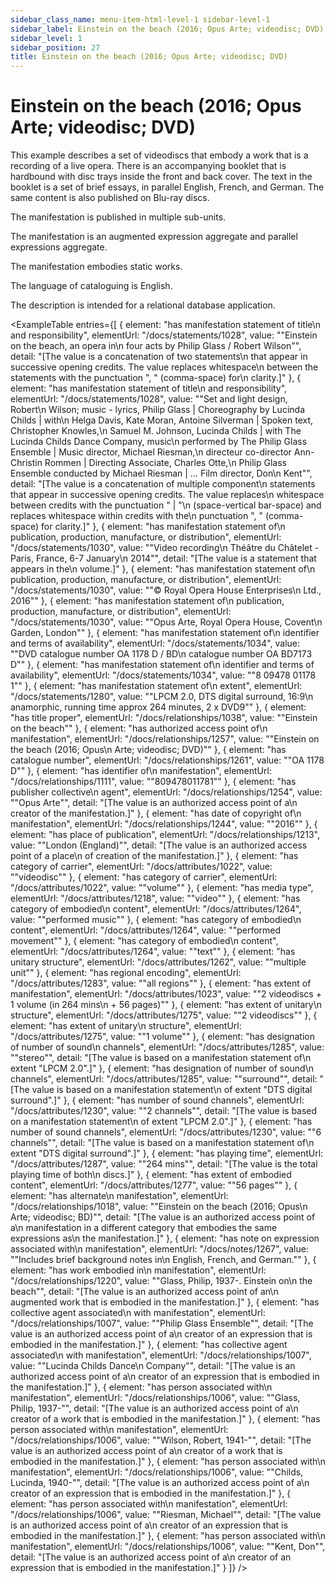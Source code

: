 ```yaml
---
sidebar_class_name: menu-item-html-level-1 sidebar-level-1
sidebar_label: Einstein on the beach (2016; Opus Arte; videodisc; DVD)
sidebar_level: 1
sidebar_position: 27
title: Einstein on the beach (2016; Opus Arte; videodisc; DVD)
---
```


# Einstein on the beach (2016; Opus Arte; videodisc; DVD)

This example describes a set of videodiscs that embody a work that is a recording of
              a live opera. There is an accompanying booklet that is hardbound with disc trays
              inside the front and back cover. The text in the booklet is a set of brief essays, in
              parallel English, French, and German. The same content is also published on Blu-ray
              discs.

The manifestation is published in multiple sub-units.

The manifestation is an augmented expression aggregate and parallel expressions
              aggregate.

The manifestation embodies static works.

The language of cataloguing is English.

The description is intended for a relational database application.

<ExampleTable
  entries={[
    {
      element: "has manifestation statement of title\n                      and responsibility",
      elementUrl: "/docs/statements/1028",
      value: "\"Einstein on the beach, an opera in\n                    four acts by Philip Glass / Robert Wilson\"",
      detail: "[The value is a concatenation of two statements\n                      that appear in successive opening credits. The value replaces whitespace\n                      between the statements with the punctuation \", \" (comma-space) for\n                      clarity.]"
    },
    {
      element: "has manifestation statement of title\n                      and responsibility",
      elementUrl: "/docs/statements/1028",
      value: "\"Set and light design, Robert\n                    Wilson; music - lyrics, Philip Glass | Choreography by Lucinda Childs | with\n                    Helga Davis, Kate Moran, Antoine Silverman | Spoken text, Christopher Knowles,\n                    Samuel M. Johnson, Lucinda Childs | with The Lucinda Childs Dance Company, music\n                    performed by The Philip Glass Ensemble | Music director, Michael Riesman,\n                    directeur co-director Ann-Christin Rommen | Directing Associate, Charles Otte,\n                    Philip Glass Ensemble conducted by Michael Riesman | … Film director, Don\n                    Kent\"",
      detail: "[The value is a concatenation of multiple component\n                      statements that appear in successive opening credits. The value replaces\n                      whitespace between credits with the punctuation \" | \"\n                      (space-vertical bar-space) and replaces whitespace within credits with the\n                      punctuation \", \" (comma-space) for clarity.]"
    },
    {
      element: "has manifestation statement of\n                      publication, production, manufacture, or distribution",
      elementUrl: "/docs/statements/1030",
      value: "\"Video recording\n                    Théâtre du Châtelet - Paris, France, 6-7 January\n                    2014\"",
      detail: "[The value is a statement that appears in the\n                      volume.]"
    },
    {
      element: "has manifestation statement of\n                    publication, production, manufacture, or distribution",
      elementUrl: "/docs/statements/1030",
      value: "\"© Royal Opera House Enterprises\n                  Ltd., 2016\""
    },
    {
      element: "has manifestation statement of\n                    publication, production, manufacture, or distribution",
      elementUrl: "/docs/statements/1030",
      value: "\"Opus Arte, Royal Opera House, Covent\n                  Garden, London\""
    },
    {
      element: "has manifestation statement of\n                    identifier and terms of availability",
      elementUrl: "/docs/statements/1034",
      value: "\"DVD catalogue number OA 1178 D / BD\n                  catalogue number OA BD7173 D\""
    },
    {
      element: "has manifestation statement of\n                    identifier and terms of availability",
      elementUrl: "/docs/statements/1034",
      value: "\"8 09478 01178 1\""
    },
    {
      element: "has manifestation statement of\n                    extent",
      elementUrl: "/docs/statements/1280",
      value: "\"LPCM 2.0, DTS digital surround, 16:9\n                  anamorphic, running time approx 264 minutes, 2 x DVD9\""
    },
    {
      element: "has title proper",
      elementUrl: "/docs/relationships/1038",
      value: "\"Einstein on the beach\""
    },
    {
      element: "has authorized access point of\n                    manifestation",
      elementUrl: "/docs/relationships/1257",
      value: "\"Einstein on the beach (2016; Opus\n                  Arte; videodisc; DVD)\""
    },
    {
      element: "has catalogue number",
      elementUrl: "/docs/relationships/1261",
      value: "\"OA 1178 D\""
    },
    {
      element: "has identifier of\n                  manifestation",
      elementUrl: "/docs/relationships/1111",
      value: "\"809478011781\""
    },
    {
      element: "has publisher collective\n                    agent",
      elementUrl: "/docs/relationships/1254",
      value: "\"Opus Arte\"",
      detail: "[The value is an authorized access point of a\n                      creator of the manifestation.]"
    },
    {
      element: "has date of copyright of\n                    manifestation",
      elementUrl: "/docs/relationships/1244",
      value: "\"2016\""
    },
    {
      element: "has place of publication",
      elementUrl: "/docs/relationships/1213",
      value: "\"London (England)\"",
      detail: "[The value is an authorized access point of a place\n                      of creation of the manifestation.]"
    },
    {
      element: "has category of carrier",
      elementUrl: "/docs/attributes/1022",
      value: "\"videodisc\""
    },
    {
      element: "has category of carrier",
      elementUrl: "/docs/attributes/1022",
      value: "\"volume\""
    },
    {
      element: "has media type",
      elementUrl: "/docs/attributes/1218",
      value: "\"video\""
    },
    {
      element: "has category of embodied\n                  content",
      elementUrl: "/docs/attributes/1264",
      value: "\"performed music\""
    },
    {
      element: "has category of embodied\n                  content",
      elementUrl: "/docs/attributes/1264",
      value: "\"performed movement\""
    },
    {
      element: "has category of embodied\n                  content",
      elementUrl: "/docs/attributes/1264",
      value: "\"text\""
    },
    {
      element: "has unitary structure",
      elementUrl: "/docs/attributes/1262",
      value: "\"multiple unit\""
    },
    {
      element: "has regional encoding",
      elementUrl: "/docs/attributes/1283",
      value: "\"all regions\""
    },
    {
      element: "has extent of manifestation",
      elementUrl: "/docs/attributes/1023",
      value: "\"2 videodiscs + 1 volume (in 264 mins\n                  + 56 pages)\""
    },
    {
      element: "has extent of unitary\n                  structure",
      elementUrl: "/docs/attributes/1275",
      value: "\"2 videodiscs\""
    },
    {
      element: "has extent of unitary\n                  structure",
      elementUrl: "/docs/attributes/1275",
      value: "\"1 volume\""
    },
    {
      element: "has designation of number of sound\n                      channels",
      elementUrl: "/docs/attributes/1285",
      value: "\"stereo\"",
      detail: "[The value is based on a manifestation statement of\n                      extent \"LPCM 2.0\".]"
    },
    {
      element: "has designation of number of sound\n                      channels",
      elementUrl: "/docs/attributes/1285",
      value: "\"surround\"",
      detail: "[The value is based on a manifestation statement\n                        of extent \"DTS digital surround\".]"
    },
    {
      element: "has number of sound channels",
      elementUrl: "/docs/attributes/1230",
      value: "\"2 channels\"",
      detail: "[The value is based on a manifestation statement\n                        of extent \"LPCM 2.0\".]"
    },
    {
      element: "has number of sound channels",
      elementUrl: "/docs/attributes/1230",
      value: "\"6 channels\"",
      detail: "[The value is based on a manifestation statement of\n                      extent \"DTS digital surround\".]"
    },
    {
      element: "has playing time",
      elementUrl: "/docs/attributes/1287",
      value: "\"264 mins\"",
      detail: "[The value is the total playing time of both\n                      discs.]"
    },
    {
      element: "has extent of embodied content",
      elementUrl: "/docs/attributes/1277",
      value: "\"56 pages\""
    },
    {
      element: "has alternate\n                    manifestation",
      elementUrl: "/docs/relationships/1018",
      value: "\"Einstein on the beach (2016; Opus\n                    Arte; videodisc; BD)\"",
      detail: "[The value is an authorized access point of a\n                      manifestation in a different category that embodies the same expressions as\n                      the manifestation.]"
    },
    {
      element: "has note on expression associated with\n                    manifestation",
      elementUrl: "/docs/notes/1267",
      value: "\"Includes brief background notes in\n                  English, French, and German.\""
    },
    {
      element: "has work embodied in\n                      manifestation",
      elementUrl: "/docs/relationships/1220",
      value: "\"Glass, Philip, 1937-. Einstein on\n                    the beach\"",
      detail: "[The value is an authorized access point of an\n                      augmented work that is embodied in the manifestation.]"
    },
    {
      element: "has collective agent associated\n                      with manifestation",
      elementUrl: "/docs/relationships/1007",
      value: "\"Philip Glass Ensemble\"",
      detail: "[The value is an authorized access point of a\n                      creator of an expression that is embodied in the manifestation.]"
    },
    {
      element: "has collective agent associated\n                      with manifestation",
      elementUrl: "/docs/relationships/1007",
      value: "\"Lucinda Childs Dance\n                    Company\"",
      detail: "[The value is an authorized access point of a\n                      creator of an expression that is embodied in the manifestation.]"
    },
    {
      element: "has person associated with\n                      manifestation",
      elementUrl: "/docs/relationships/1006",
      value: "\"Glass, Philip, 1937-\"",
      detail: "[The value is an authorized access point of a\n                      creator of a work that is embodied in the manifestation.]"
    },
    {
      element: "has person associated with\n                      manifestation",
      elementUrl: "/docs/relationships/1006",
      value: "\"Wilson, Robert, 1941-\"",
      detail: "[The value is an authorized access point of a\n                      creator of a work that is embodied in the manifestation.]"
    },
    {
      element: "has person associated with\n                      manifestation",
      elementUrl: "/docs/relationships/1006",
      value: "\"Childs, Lucinda, 1940-\"",
      detail: "[The value is an authorized access point of a\n                      creator of an expression that is embodied in the manifestation.]"
    },
    {
      element: "has person associated with\n                      manifestation",
      elementUrl: "/docs/relationships/1006",
      value: "\"Riesman, Michael\"",
      detail: "[The value is an authorized access point of a\n                      creator of an expression that is embodied in the manifestation.]"
    },
    {
      element: "has person associated with\n                      manifestation",
      elementUrl: "/docs/relationships/1006",
      value: "\"Kent, Don\"",
      detail: "[The value is an authorized access point of a\n                      creator of an expression that is embodied in the manifestation.]"
    }
  ]}
/>

